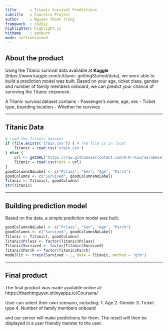 ```yaml
---
title      : Titanic Survival Predictions
subtitle   : Coursera Project
author     : Nguyen Thanh Trung
framework  : io2012
highlighter: highlight.js
hitheme    : zenburn
mode: selfcontained
---
```


## About the product

Using the Titanic survival data available at **Kaggle** (https://www.kaggle.com/c/titanic-gettingStarted/data), 
we were able to build a prediction model was built. Based on your age, ticket class, gender and 
number of family members onboard, we can predict your chance of surviving the Titanic shipwreck.

A Titanic survival dataset contains
- Passenger's name, age, sex
- Ticket type, boarding location
- Whether he survives

---

## Titanic Data

```r
# Load the Titanic dataset
if (file.exists('train.csv')) { # The file is in local
    Titanic = read.csv('train.csv')
} else {
    url <- getURL('https://raw.githubusercontent.com/R-R-/CourseraDevelopingDataProduct/master/train.csv')
    Titanic = read.csv(text = url)
}
goodColumnsNoLabel <- c("Pclass", "Sex", "Age", "Parch")
goodColumns <- c("Survived", goodColumnsNoLabel)
Titanic <- Titanic[, goodColumns]
str(Titanic)
```

---

## Building prediction model

Based on the data, a simple prediction model was built.

```r
goodColumnsNoLabel <- c("Pclass", "Sex", "Age", "Parch")
goodColumns <- c("Survived", goodColumnsNoLabel)
Titanic <- Titanic[, goodColumns]
Titanic$Pclass <- factor(Titanic$Pclass)
Titanic$Survived <- factor(Titanic$Survived)
Titanic$Parch <- factor(Titanic$Parch)
modelFit <- train(Survived ~ ., data = Titanic, method = "glm")
```

---

## Final product

The final product was made available online at: https://thanhtnguyen.shinyapps.io/Coursera/

User can select their own scenario, including:
1. Age
2. Gender
3. Ticket type
4. Number of family members onboard

and our server will make predictions for them. The result will then 
be displayed in a user friendly manner to the user.
